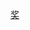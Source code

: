 {{portal|電視}}
{{year by category
|m=2
|c=0
|d=0
|y=2
|cat=电视奖项
|sortkey=电视奖项
|parent=依年份劃分的電視獎項
|subcat=2002年奖项
}}

[[Category:2002年電視|奖]]